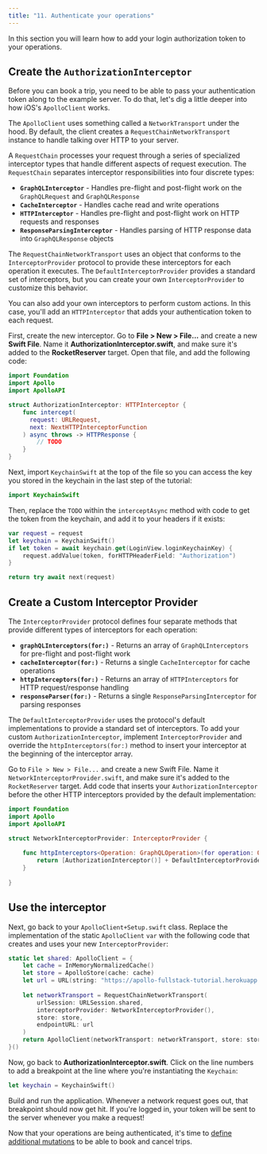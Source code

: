 ```yaml
---
title: "11. Authenticate your operations"
---
```


In this section you will learn how to add your login authorization token to your operations.

## Create the `AuthorizationInterceptor`

Before you can book a trip, you need to be able to pass your authentication token along to the example server. To do that, let's dig a little deeper into how iOS's `ApolloClient` works.

The `ApolloClient` uses something called a `NetworkTransport` under the hood. By default, the client creates a `RequestChainNetworkTransport` instance to handle talking over HTTP to your server.

A `RequestChain` processes your request through a series of specialized interceptor types that handle different aspects of request execution. The `RequestChain` separates interceptor responsibilities into four discrete types:

- **`GraphQLInterceptor`** - Handles pre-flight and post-flight work on the `GraphQLRequest` and `GraphQLResponse`
- **`CacheInterceptor`** - Handles cache read and write operations
- **`HTTPInterceptor`** - Handles pre-flight and post-flight work on HTTP requests and responses
- **`ResponseParsingInterceptor`** - Handles parsing of HTTP response data into `GraphQLResponse` objects

The `RequestChainNetworkTransport` uses an object that conforms to the `InterceptorProvider` protocol to provide these interceptors for each operation it executes. The `DefaultInterceptorProvider` provides a standard set of interceptors, but you can create your own `InterceptorProvider` to customize this behavior.

You can also add your own interceptors to perform custom actions. In this case, you'll add an `HTTPInterceptor` that adds your authentication token to each request.

First, create the new interceptor. Go to **File > New > File...** and create a new **Swift File**. Name it **AuthorizationInterceptor.swift**, and make sure it's added to the **RocketReserver** target. Open that file, and add the following code:

```swift title="AuthorizationInterceptor.swift"
import Foundation
import Apollo
import ApolloAPI

struct AuthorizationInterceptor: HTTPInterceptor {    
    func intercept(
      request: URLRequest,
      next: NextHTTPInterceptorFunction
    ) async throws -> HTTPResponse {
        // TODO
    }
}
```

Next, import `KeychainSwift` at the top of the file so you can access the key you stored in the keychain in the last step of the tutorial:

```swift title="AuthorizationInterceptor.swift"
import KeychainSwift
```

Then, replace the `TODO` within the `interceptAsync` method with code to get the token from the keychain, and add it to your headers if it exists:

```swift title="AuthorizationInterceptor.swift"
var request = request
let keychain = KeychainSwift()
if let token = await keychain.get(LoginView.loginKeychainKey) {
    request.addValue(token, forHTTPHeaderField: "Authorization")
}

return try await next(request)
```

## Create a Custom Interceptor Provider

The `InterceptorProvider` protocol defines four separate methods that provide different types of interceptors for each operation:

- **`graphQLInterceptors(for:)`** - Returns an array of `GraphQLInterceptors` for pre-flight and post-flight work
- **`cacheInterceptor(for:)`** - Returns a single `CacheInterceptor` for cache operations
- **`httpInterceptors(for:)`** - Returns an array of `HTTPInterceptors` for HTTP request/response handling
- **`responseParser(for:)`** - Returns a single `ResponseParsingInterceptor` for parsing responses

The `DefaultInterceptorProvider` uses the protocol's default implementations to provide a standard set of interceptors. To add your custom `AuthorizationInterceptor`, implement `InterceptorProvider` and override the `httpInterceptors(for:)` method to insert your interceptor at the beginning of the interceptor array. 

Go to `File > New > File...` and create a new Swift File. Name it `NetworkInterceptorProvider.swift`, and make sure it's added to the `RocketReserver` target. Add code that inserts your `AuthorizationInterceptor` before the other HTTP interceptors provided by the default implementation:

```swift title="NetworkInterceptorProvider.swift"
import Foundation
import Apollo
import ApolloAPI

struct NetworkInterceptorProvider: InterceptorProvider {
    
    func httpInterceptors<Operation: GraphQLOperation>(for operation: Operation) -> [any HTTPInterceptor] {
        return [AuthorizationInterceptor()] + DefaultInterceptorProvider.shared.httpInterceptors(for: operation)
    }
    
}
```

## Use the interceptor

Next, go back to your `ApolloClient+Setup.swift` class. Replace the implementation of the static `ApolloClient` `var` with the following code that creates and uses your new `InterceptorProvider`:

```swift title="ApolloClient+Setup.swift"
static let shared: ApolloClient = {
    let cache = InMemoryNormalizedCache()
    let store = ApolloStore(cache: cache)
    let url = URL(string: "https://apollo-fullstack-tutorial.herokuapp.com/graphql")!
    
    let networkTransport = RequestChainNetworkTransport(
        urlSession: URLSession.shared,
        interceptorProvider: NetworkInterceptorProvider(),
        store: store,
        endpointURL: url
    )
    return ApolloClient(networkTransport: networkTransport, store: store)
}()
```

Now, go back to **AuthorizationInterceptor.swift**.
Click on the line numbers to add a breakpoint at the line where you're instantiating the `Keychain`:

```swift title="AuthorizationInterceptor.swift"
let keychain = KeychainSwift()
```

Build and run the application. Whenever a network request goes out, that breakpoint should now get hit. If you're logged in, your token will be sent to the server whenever you make a request!

Now that your operations are being authenticated, it's time to [define additional mutations](tutorial-define-additional-mutations) to be able to book and cancel trips.
